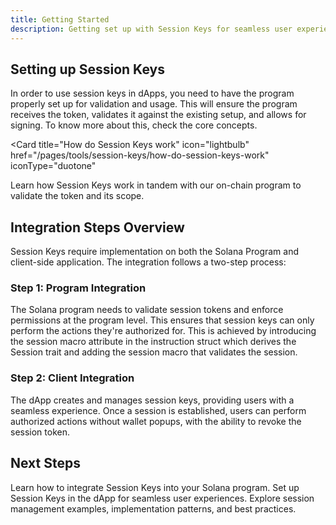 ```yaml
---
title: Getting Started
description: Getting set up with Session Keys for seamless user experiences
---
```


## Setting up Session Keys

In order to use session keys in dApps, you need to have the program properly set up for validation and usage. This will ensure the program receives the token, validates it against the existing setup, and allows for signing. To know more about this, check the core concepts.

<Card
  title="How do Session Keys work"
  icon="lightbulb"
  href="/pages/tools/session-keys/how-do-session-keys-work"
  iconType="duotone"
>
  Learn how Session Keys work in tandem with our on-chain program to validate
  the token and its scope.
</Card>

## Integration Steps Overview

Session Keys require implementation on both the Solana Program and client-side application. The integration follows a two-step process:

### Step 1: Program Integration

The Solana program needs to validate session tokens and enforce permissions at the program level. This ensures that session keys can only perform the actions they're authorized for. This is achieved by introducing the session macro attribute in the instruction struct which derives the Session trait and adding the session macro that validates the session.

### Step 2: Client Integration

The dApp creates and manages session keys, providing users with a seamless experience. Once a session is established, users can perform authorized actions without wallet popups, with the ability to revoke the session token.

## Next Steps

<CardGroup cols={3}>
  <Card
    title="Program Integration"
    icon="code"
    href="/pages/tools/session-keys/integrating-sessions-in-your-program"
    iconType="duotone"
  >
    Learn how to integrate Session Keys into your Solana program.
  </Card>
  <Card
    title="Client Integration"
    icon="window"
    href="/pages/tools/session-keys/installation"
    iconType="duotone"
  >
    Set up Session Keys in the dApp for seamless user experiences.
  </Card>
  <Card
    title="Usage Examples"
    icon="gear"
    href="/pages/tools/session-keys/usage-examples"
    iconType="duotone"
  >
    Explore session management examples, implementation patterns, and best
    practices.
  </Card>
</CardGroup>
